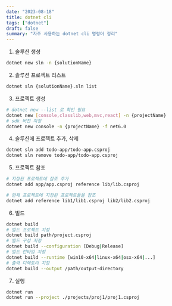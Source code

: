```yaml
---
date: "2023-08-18"
title: dotnet cli
tags: ["dotnet"]
draft: false
summary: "자주 사용하는 dotnet cli 명령어 정리"
---
```


1. 솔루션 생성

```bash
dotnet new sln -n {solutionName}
```

2. 솔루션 프로젝트 리스트

```bash
dotnet sln {solutionName}.sln list
```

3. 프로젝트 생성

```bash
# dotnet new --list 로 확인 필요
dotnet new [console,classlib,web,mvc,react] -n {projectName}
# sdk 버전 지정
dotnet new console -n {projectName} -f net6.0
```

4. 솔루션에 프로젝트 추가, 삭제

```bash
dotnet sln add todo-app/todo-app.csproj
dotnet sln remove todo-app/todo-app.csproj
```

5. 프로젝트 참조

```bash
# 지정된 프로젝트에 참조 추가
dotnet add app/app.csproj reference lib/lib.csproj

# 현재 프로젝트에 지정된 프로젝트들을 참조
dotnet add reference lib1/lib1.csproj lib2/lib2.csproj
```

6. 빌드

```bash
dotnet build
# 빌드 프로젝트 지정
dotnet build path/project.csproj
# 빌드 구성 지정
dotnet build --configuration [Debug|Release]
# 빌드 런타임 지정
dotnet build --runtime [win10-x64|linux-x64|osx-x64|...]
# 출력 디렉토리 지정
dotnet build --output /path/output-directory
```

7. 실행

```bash
dotnet run
dotnet run --project ./projects/proj1/proj1.csproj
```
